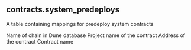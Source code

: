 ## contracts.system_predeploys 
A table containing mappings for predeploy system contracts


<ParamField path="blockchain">
Name of chain in Dune database
</ParamField>
<ParamField path="contract_project">
Project name of the contract
</ParamField>
<ParamField path="contract_address">
Address of the contract
</ParamField>
<ParamField path="contract_name">
Contract name
</ParamField>
